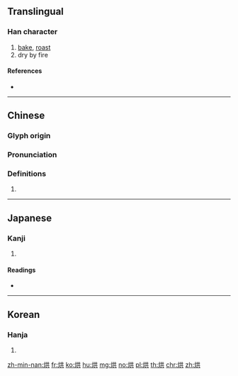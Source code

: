 ==Translingual==

===Han character===
{{Han char|rn=86|rad=火|as=06|sn=10|four=94881|canj=FTC|ids=⿰火共}}

# [[bake]], [[roast]]
# dry by fire

====References====
* {{Han ref|kx=0670.170|dkj=19012|dj=1079.090|hdz=32198.170|uh=70D8|ud=28888|bh=AF4D|bd=44877}}

----

==Chinese==
{{zh-forms}}

===Glyph origin===
{{Han etym}}

===Pronunciation===
{{zh-pron
|m=hōng
|ma=Zh-hong.ogg
|c=hung1,hung4,hong3,hung3
|h=pfs=fûng
|md=
|mn=hang/hong
|w=
|mc=y
|oc=y
|cat=
}}

===Definitions===
{{zh-hanzi}}

# {{rfdef|lang=zh}}

----

==Japanese==

===Kanji===
{{ja-kanji|grade=|rs=火06}}

# {{defn|lang=ja|sort=火06}}

====Readings====
* {{ja-readings|on=[[こう]] (kō), [[ぐ]] (gu), [[きょう]] (kyō), [[く]] (ku)|kun=[[かがりび]] (kagaribi)}}

----

==Korean==

===Hanja===
{{ko-hanja|hangeul=홍|eumhun=|rv=hong|mr=hong|y=hong}}

# {{defn|lang=ko|sort=火06}}

[[zh-min-nan:烘]]
[[fr:烘]]
[[ko:烘]]
[[hu:烘]]
[[mg:烘]]
[[no:烘]]
[[pl:烘]]
[[th:烘]]
[[chr:烘]]
[[zh:烘]]